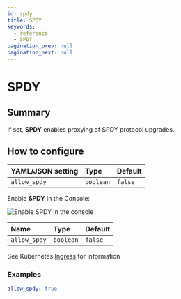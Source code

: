 ```yaml
---
id: spdy
title: SPDY
keywords:
  - reference
  - SPDY
pagination_prev: null
pagination_next: null
---
```



# SPDY

## Summary

If set, **SPDY** enables proxying of SPDY protocol upgrades.

## How to configure

<Tabs>
<TabItem value="Core" label="Core">

| **YAML**/**JSON** setting | **Type**  | **Default** |
| :------------------------ | :-------- | :---------- |
| `allow_spdy`              | `boolean` | `false`     |

</TabItem>
<TabItem value="Enterprise" label="Enterprise">

Enable **SPDY** in the Console:

![Enable SPDY in the console](../img/routes/timeouts/spdy.png)

</TabItem>
<TabItem value="Kubernetes" label="Kubernetes">

| **Name**     | **Type**  | **Default** |
| :----------- | :-------- | :---------- |
| `allow_spdy` | `boolean` | `false`     |

See Kubernetes [Ingress](/docs/deploy/k8s/ingress#annotations) for information

</TabItem>
</Tabs>

### Examples

```YAML
allow_spdy: true
```
